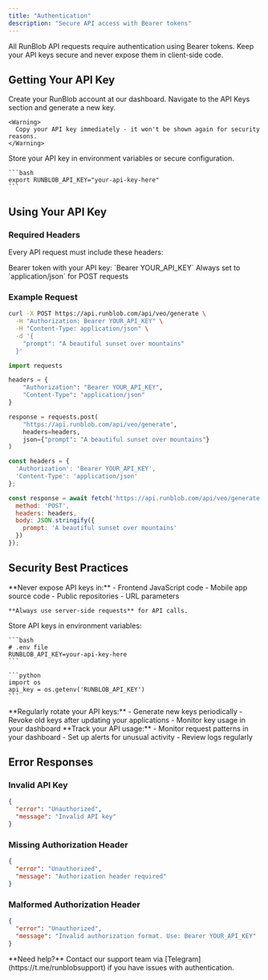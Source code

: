 ```yaml
---
title: "Authentication"
description: "Secure API access with Bearer tokens"
---
```


<Info>
  All RunBlob API requests require authentication using Bearer tokens. Keep your API keys secure and never expose them in client-side code.
</Info>

## Getting Your API Key

<Steps>
  <Step title="Sign Up">
    Create your RunBlob account at our dashboard.
  </Step>
  
  <Step title="Generate API Key">
    Navigate to the API Keys section and generate a new key.
    
    <Warning>
      Copy your API key immediately - it won't be shown again for security reasons.
    </Warning>
  </Step>
  
  <Step title="Store Securely">
    Store your API key in environment variables or secure configuration.
    
    ```bash
    export RUNBLOB_API_KEY="your-api-key-here"
    ```
  </Step>
</Steps>

## Using Your API Key

### Required Headers

Every API request must include these headers:

<ParamField header="Authorization" type="string" required>
  Bearer token with your API key: `Bearer YOUR_API_KEY`
</ParamField>

<ParamField header="Content-Type" type="string" required>
  Always set to `application/json` for POST requests
</ParamField>

### Example Request

<CodeGroup>

```bash cURL
curl -X POST https://api.runblob.com/api/veo/generate \
  -H "Authorization: Bearer YOUR_API_KEY" \
  -H "Content-Type: application/json" \
  -d '{
    "prompt": "A beautiful sunset over mountains"
  }'
```

```python Python
import requests

headers = {
    "Authorization": "Bearer YOUR_API_KEY",
    "Content-Type": "application/json"
}

response = requests.post(
    "https://api.runblob.com/api/veo/generate",
    headers=headers,
    json={"prompt": "A beautiful sunset over mountains"}
)
```

```javascript JavaScript
const headers = {
  'Authorization': 'Bearer YOUR_API_KEY',
  'Content-Type': 'application/json'
};

const response = await fetch('https://api.runblob.com/api/veo/generate', {
  method: 'POST',
  headers: headers,
  body: JSON.stringify({
    prompt: 'A beautiful sunset over mountains'
  })
});
```

</CodeGroup>

## Security Best Practices

<AccordionGroup>
  <Accordion icon="shield-check" title="Server-Side Only">
    **Never expose API keys in:**
    - Frontend JavaScript code
    - Mobile app source code  
    - Public repositories
    - URL parameters
    
    **Always use server-side requests** for API calls.
  </Accordion>
  
  <Accordion icon="key" title="Environment Variables">
    Store API keys in environment variables:
    
    ```bash
    # .env file
    RUNBLOB_API_KEY=your-api-key-here
    ```
    
    ```python
    import os
    api_key = os.getenv('RUNBLOB_API_KEY')
    ```
  </Accordion>
  
  <Accordion icon="rotate" title="Key Rotation">
    **Regularly rotate your API keys:**
    - Generate new keys periodically
    - Revoke old keys after updating your applications
    - Monitor key usage in your dashboard
  </Accordion>
  
  <Accordion icon="eye" title="Monitor Usage">
    **Track your API usage:**
    - Monitor request patterns in your dashboard
    - Set up alerts for unusual activity
    - Review logs regularly
  </Accordion>
</AccordionGroup>

## Error Responses

### Invalid API Key

```json
{
  "error": "Unauthorized",
  "message": "Invalid API key"
}
```

### Missing Authorization Header

```json
{
  "error": "Unauthorized", 
  "message": "Authorization header required"
}
```

### Malformed Authorization Header

```json
{
  "error": "Unauthorized",
  "message": "Invalid authorization format. Use: Bearer YOUR_API_KEY"
}
```

<Note>
  **Need help?** Contact our support team via [Telegram](https://t.me/runblobsupport) if you have issues with authentication.
</Note>
